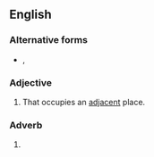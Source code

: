 {{also|nextdoor|next door}}

==English==

===Alternative forms===
* {{l|en|nextdoor}}, {{l|en|next door}}

===Adjective===
{{en-adj|-|head=[[next]]-[[door]]}}

# That occupies an [[adjacent]] place.

===Adverb===
{{en-adv|-|head=[[next]]-[[door]]}}

# {{alternative spelling of|next door|lang=en}}